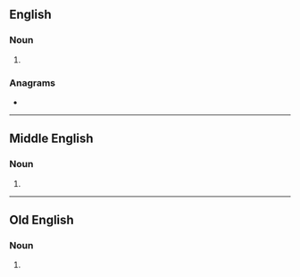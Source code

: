 ==English==

===Noun===
{{head|en|noun form}}

# {{plural of|en|worde}}

===Anagrams===
* {{anagrams|en|a=deorsw|Dowers|Sowder|dowers|dowser|drowse|sworde|worsed}}

----

==Middle English==

===Noun===
{{head|enm|noun plural form}}

# {{plural of|enm|word}}

----

==Old English==

===Noun===
{{head|ang|noun forms}}

# {{inflection of|ang|word||gen|s}}